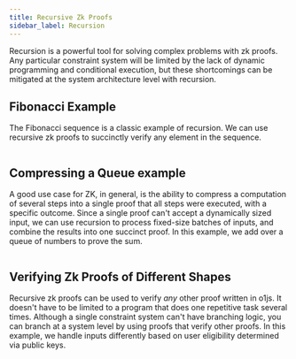 ```yaml
---
title: Recursive Zk Proofs
sidebar_label: Recursion
---
```


Recursion is a powerful tool for solving complex problems with zk proofs.  Any particular constraint system will be limited by
the lack of dynamic programming and conditional execution, but these shortcomings can be mitigated at the system architecture
level with recursion.

## Fibonacci Example

The Fibonacci sequence is a classic example of recursion.  We can use recursive zk proofs to succinctly verify any element in
the sequence.

```ts file=../snippets/recursion/recursion.ts start=start_fibonacci end=end_fibonacci
```

## Compressing a Queue example

A good use case for ZK, in general, is the ability to compress a computation of several steps into a single proof that all steps 
were executed, with a specific outcome.  Since a single proof can't accept a dynamically sized input, we can use recursion to 
process fixed-size batches of inputs, and combine the results into one succinct proof.  In this example, we add over a queue
of numbers to prove the sum.

```ts file=../snippets/recursion/recursion.ts start=start_compress end=end_compress
```

## Verifying Zk Proofs of Different Shapes

Recursive zk proofs can be used to verify _any_ other proof written in o1js.  It doesn't have to be limited to a program that
does one repetitive task several times.  Although a single constraint system can't have branching logic, you can branch
at a system level by using proofs that verify other proofs. In this example, we handle inputs differently based on user
eligibility determined via public keys.

```ts file=../snippets/recursion/recursion.ts start=start_branch end=end_branch
```